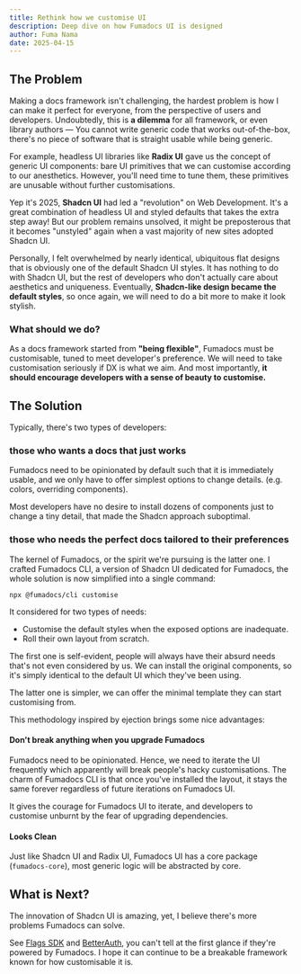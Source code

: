 ```yaml
---
title: Rethink how we customise UI
description: Deep dive on how Fumadocs UI is designed
author: Fuma Nama
date: 2025-04-15
---
```


## The Problem

Making a docs framework isn't challenging, the hardest problem is how I can make it perfect for everyone, from the perspective of users and developers.
Undoubtedly, this is **a dilemma** for all framework, or even library authors — You cannot write generic code that works out-of-the-box, there's no piece of software that is straight usable while being generic.

For example, headless UI libraries like **Radix UI** gave us the concept of generic UI components: bare UI primitives that we can customise according to our anesthetics.
However, you'll need time to tune them, these primitives are unusable without further customisations.

Yep it's 2025, **Shadcn UI** had led a "revolution" on Web Development. It's a great combination of headless UI and styled defaults that takes the extra step away!
But our problem remains unsolved, it might be preposterous that it becomes "unstyled" again when a vast majority of new sites adopted Shadcn UI.

Personally, I felt overwhelmed by nearly identical, ubiquitous flat designs that is obviously one of the default Shadcn UI styles. It has nothing to do with Shadcn UI, but the rest of developers who don't actually care about aesthetics and uniqueness.
Eventually, **Shadcn-like design became the default styles**, so once again, we will need to do a bit more to make it look stylish.

### What should we do?

As a docs framework started from **"being flexible"**, Fumadocs must be customisable, tuned to meet developer's preference.
We will need to take customisation seriously if DX is what we aim. And most importantly, **it should encourage developers with a sense of beauty to customise.**

## The Solution

Typically, there's two types of developers:

### those who wants a docs that just works

Fumadocs need to be opinionated by default such that it is immediately usable, and we only have to offer simplest options to change details. (e.g. colors, overriding components).

Most developers have no desire to install dozens of components just to change a tiny detail, that made the Shadcn approach suboptimal.

### those who needs the perfect docs tailored to their preferences

The kernel of Fumadocs, or the spirit we're pursuing is the latter one. I crafted Fumadocs CLI, a version of Shadcn UI dedicated for Fumadocs, the whole solution is now simplified into a single command:

```package-install
npx @fumadocs/cli customise
```

It considered for two types of needs:

- Customise the default styles when the exposed options are inadequate.
- Roll their own layout from scratch.

The first one is self-evident, people will always have their absurd needs that's not even considered by us.
We can install the original components, so it's simply identical to the default UI which they've been using.

The latter one is simpler, we can offer the minimal template they can start customising from.

This methodology inspired by ejection brings some nice advantages:

#### Don't break anything when you upgrade Fumadocs

Fumadocs need to be opinionated. Hence, we need to iterate the UI frequently which apparently will break people's hacky customisations.
The charm of Fumadocs CLI is that once you've installed the layout, it stays the same forever regardless of future iterations on Fumadocs UI.

It gives the courage for Fumadocs UI to iterate, and developers to customise unburnt by the fear of upgrading dependencies.

#### Looks Clean

Just like Shadcn UI and Radix UI, Fumadocs UI has a core package (`fumadocs-core`), most generic logic will be abstracted by core.

## What is Next?

The innovation of Shadcn UI is amazing, yet, I believe there's more problems Fumadocs can solve.

See [Flags SDK](https://flags-sdk.dev/frameworks/next) and [BetterAuth](https://www.better-auth.com/docs/introduction), you can't tell at the first glance if they're powered by Fumadocs.
I hope it can continue to be a breakable framework known for how customisable it is.

